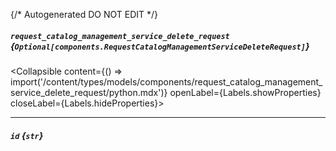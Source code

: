 {/* Autogenerated DO NOT EDIT  */}

##### `request_catalog_management_service_delete_request` *{`Optional[components.RequestCatalogManagementServiceDeleteRequest]`}*
<Collapsible content={() => import('/content/types/models/components/request_catalog_management_service_delete_request/python.mdx')} openLabel={Labels.showProperties} closeLabel={Labels.hideProperties}>
</Collapsible>

---
##### `id` *{`str`}*


